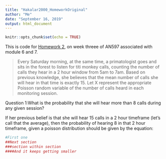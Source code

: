```yaml
---
title: "Hakalar2000_HomeworkOriginal"
author: "Me"
date: "September 16, 2019"
output: html_document
---
```


```r
knitr::opts_chunk$set(echo = TRUE)
```
This is code for [Homework 2](https://fuzzyatelin.github.io/bioanth-stats/homework-02.html), on week threee of AN597 associated with module 6 and 7. 

>Every Saturday morning, at the same time, a primatologist goes and sits in the forest to listen for titi monkey calls, counting the number of calls they hear in a 2 hour window from 5am to 7am. Based on previous knowledge, she believes that the mean number of calls she will hear in that time is exactly 15. Let X represent the appropriate Poisson random variable of the number of calls heard in each monitoring session.

Question 1:What is the probability that she will hear more than 8 calls during any given session?

If her previous belief is that she will hear 15 calls in a 2 hour timeframe (let's call that the average), then the probability of hearing 8 in that 2 hour timeframe, given a poisson distribution should be given by the equation:
```r
#First one
##Next section
###section within section
####And it keeps getting smaller
```


